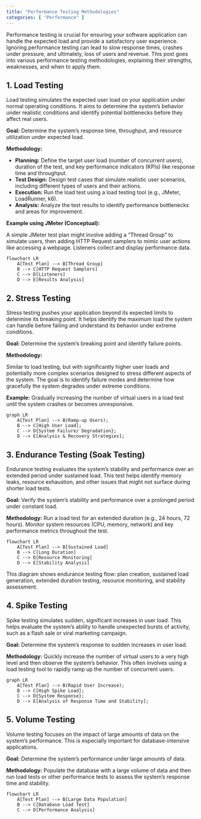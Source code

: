```yaml
---
title: "Performance Testing Methodologies"
categories: [ "Performance" ]
---
```


Performance testing is crucial for ensuring your software application can handle the expected load and provide a satisfactory user experience. Ignoring performance testing can lead to slow response times, crashes under pressure, and ultimately, loss of users and revenue. This post goes into various performance testing methodologies, explaining their strengths, weaknesses, and when to apply them.

## 1. Load Testing

Load testing simulates the expected user load on your application under normal operating conditions. It aims to determine the system's behavior under realistic conditions and identify potential bottlenecks before they affect real users.

**Goal:** Determine the system's response time, throughput, and resource utilization under expected load.

**Methodology:**

-   **Planning:** Define the target user load (number of concurrent users), duration of the test, and key performance indicators (KPIs) like response time and throughput.
-   **Test Design:** Design test cases that simulate realistic user scenarios, including different types of users and their actions.
-   **Execution:** Run the load test using a load testing tool (e.g., JMeter, LoadRunner, k6).
-   **Analysis:** Analyze the test results to identify performance bottlenecks and areas for improvement.

**Example using JMeter (Conceptual):**

A simple JMeter test plan might involve adding a "Thread Group" to simulate users, then adding HTTP Request samplers to mimic user actions like accessing a webpage. Listeners collect and display performance data.

```mermaid
flowchart LR
    A[Test Plan] --> B[Thread Group]
    B --> C[HTTP Request Samplers]
    C --> D[Listeners]
    D --> E[Results Analysis]
```

## 2. Stress Testing

Stress testing pushes your application beyond its expected limits to determine its breaking point. It helps identify the maximum load the system can handle before failing and understand its behavior under extreme conditions.

**Goal:** Determine the system's breaking point and identify failure points.

**Methodology:**

Similar to load testing, but with significantly higher user loads and potentially more complex scenarios designed to stress different aspects of the system. The goal is to identify failure modes and determine how gracefully the system degrades under extreme conditions.

**Example:** Gradually increasing the number of virtual users in a load test until the system crashes or becomes unresponsive.

```mermaid
graph LR
    A[Test Plan] --> B(Ramp-up Users);
    B --> C[High User Load];
    C --> D{System Failure/ Degradation};
    D --> E[Analysis & Recovery Strategies];
```


## 3. Endurance Testing (Soak Testing)

Endurance testing evaluates the system's stability and performance over an extended period under sustained load. This test helps identify memory leaks, resource exhaustion, and other issues that might not surface during shorter load tests.

**Goal:** Verify the system's stability and performance over a prolonged period under constant load.

**Methodology:** Run a load test for an extended duration (e.g., 24 hours, 72 hours). Monitor system resources (CPU, memory, network) and key performance metrics throughout the test.

```mermaid
flowchart LR
    A[Test Plan] --> B[Sustained Load]
    B --> C[Long Duration]
    C --> D[Resource Monitoring]
    D --> E[Stability Analysis]

```

This diagram shows endurance testing flow: plan creation, sustained load generation, extended duration testing, resource monitoring, and stability assessment.

## 4. Spike Testing

Spike testing simulates sudden, significant increases in user load. This helps evaluate the system's ability to handle unexpected bursts of activity, such as a flash sale or viral marketing campaign.

**Goal:** Determine the system's response to sudden increases in user load.

**Methodology:** Quickly increase the number of virtual users to a very high level and then observe the system's behavior. This often involves using a load testing tool to rapidly ramp up the number of concurrent users.

```mermaid
graph LR
    A[Test Plan] --> B(Rapid User Increase);
    B --> C[High Spike Load];
    C --> D{System Response};
    D --> E[Analysis of Response Time and Stability];

```

## 5. Volume Testing

Volume testing focuses on the impact of large amounts of data on the system's performance. This is especially important for database-intensive applications.

**Goal:** Determine the system's performance under large amounts of data.

**Methodology:** Populate the database with a large volume of data and then run load tests or other performance tests to assess the system's response time and stability.

```mermaid
flowchart LR
    A[Test Plan] --> B[Large Data Population]
    B --> C[Database Load Test]
    C --> D[Performance Analysis]

```